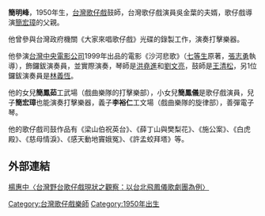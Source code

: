 {{vfd|沒有足夠的可靠資料來源能夠讓這個條目符合[[Wikipedia:關注度|Wikipedia:關注度]]中的標準|date=2022/06/17}}
{{Notability|3=Biographies|time=2022-05-18T05:22:53+00:00}}
{{BLPsources|time=2022-05-18T05:22:53+00:00}}
'''簡明峰'''，1950年生，[[台灣|台灣]][[歌仔戲|歌仔戲]]鼓師，台灣歌仔戲演員吳金葉的夫婿，歌仔戲導演[[簡宏璋|簡宏璋]]的父親。

他曾參與台灣政府機關《大家來唱歌仔戲》光碟的錄製工作，演奏打擊樂器。

他參演[[台灣|台灣]][[中央電影公司|中央電影公司]]1999年出品的電影《沙河悲歌》（[[七等生|七等生]]原著，[[張志勇|張志勇]]執導），飾鑼鈸演奏員，並實際演奏，琴師是[[洪堯進|洪堯進]]和[[劉文亮|劉文亮]]，鼓師是[[王清松|王清松]]，另1位鑼鈸演奏員是[[林義恆|林義恆]]。

他的女兒'''簡鳳茹'''工武場（戲曲樂隊的打擊樂部），小女兒'''簡鳳儀'''是歌仔戲演員，兒子'''簡宏璋'''也能演奏打擊樂器，義子'''李裕仁'''工文場（戲曲樂隊的旋律部），善彈電子琴。

他的歌仔戲司鼓作品有《梁山伯祝英台》、《薛丁山與樊梨花》、《施公案》、《白虎殿》、《慈母情淚》、《感天動地竇娥冤》、《許孟蛟拜塔》等。


==外部連結==

[http://blog.xuite.net/ncuetaiwun/blog/14673940 楊惠中〈台灣野台歌仔戲現狀之觀察：以台北飛鳳儀歌劇團為例〉]

[[Category:台灣歌仔戲樂師|Category:台灣歌仔戲樂師]]
[[Category:1950年出生|Category:1950年出生]]